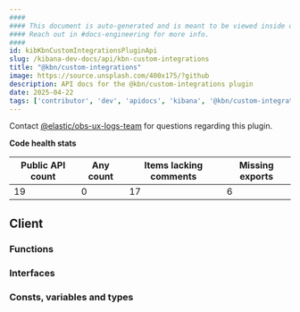 ```yaml
---
####
#### This document is auto-generated and is meant to be viewed inside our experimental, new docs system.
#### Reach out in #docs-engineering for more info.
####
id: kibKbnCustomIntegrationsPluginApi
slug: /kibana-dev-docs/api/kbn-custom-integrations
title: "@kbn/custom-integrations"
image: https://source.unsplash.com/400x175/?github
description: API docs for the @kbn/custom-integrations plugin
date: 2025-04-22
tags: ['contributor', 'dev', 'apidocs', 'kibana', '@kbn/custom-integrations']
---
```




Contact [@elastic/obs-ux-logs-team](https://github.com/orgs/elastic/teams/obs-ux-logs-team) for questions regarding this plugin.

**Code health stats**

| Public API count  | Any count | Items lacking comments | Missing exports |
|-------------------|-----------|------------------------|-----------------|
| 19 | 0 | 17 | 6 |

## Client

### Functions
<DocDefinitionList data={kbnCustomIntegrationsObj.client.functions}/>

### Interfaces
<DocDefinitionList data={kbnCustomIntegrationsObj.client.interfaces}/>

### Consts, variables and types
<DocDefinitionList data={kbnCustomIntegrationsObj.client.misc}/>


